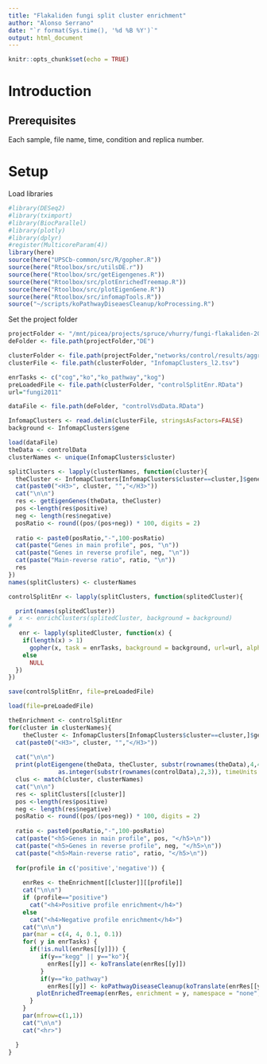 ```yaml
---
title: "Flakaliden fungi split cluster enrichment"
author: "Alonso Serrano"
date: "`r format(Sys.time(), '%d %B %Y')`"
output: html_document
---
```


```r
knitr::opts_chunk$set(echo = TRUE)
```

# Introduction
 

## Prerequisites
Each sample, file name, time, condition and replica number.

# Setup
Load libraries
```r
#library(DESeq2)
#library(tximport)
#library(BiocParallel)
#library(plotly)
#library(dplyr)
#register(MulticoreParam(4))
library(here)
source(here("UPSCb-common/src/R/gopher.R"))
source(here("Rtoolbox/src/utilsDE.r"))
source(here("Rtoolbox/src/getEigengenes.R"))
source(here("Rtoolbox/src/plotEnrichedTreemap.R"))
source(here("Rtoolbox/src/plotEigenGene.R"))
source(here("Rtoolbox/src/infomapTools.R"))
source("~/scripts/koPathwayDiseaesCleanup/koProcessing.R")
```

Set the project folder
```r
projectFolder <- "/mnt/picea/projects/spruce/vhurry/fungi-flakaliden-2011/fungi-species/cortinarius_glaucopus"
deFolder <- file.path(projectFolder,"DE")

clusterFolder <- file.path(projectFolder,"networks/control/results/aggregated")
clusterFile <- file.path(clusterFolder, "InfomapClusters_l2.tsv")

enrTasks <- c("cog","ko","ko_pathway","kog")
preLoadedFile <- file.path(clusterFolder, "controlSplitEnr.RData")
url="fungi2011"

dataFile <- file.path(deFolder, "controlVsdData.RData")
```


```r
InfomapClusters <- read.delim(clusterFile, stringsAsFactors=FALSE)
background <- InfomapClusters$gene

load(dataFile)
theData <- controlData
clusterNames <- unique(InfomapClusters$cluster)
```

```r
splitClusters <- lapply(clusterNames, function(cluster){
  theCluster <- InfomapClusters[InfomapClusters$cluster==cluster,]$gene
  cat(paste0("<H3>", cluster, "","</H3>"))
  cat("\n\n")
  res <- getEigenGenes(theData, theCluster)
  pos <-length(res$positive)
  neg <- length(res$negative)
  posRatio <- round((pos/(pos+neg)) * 100, digits = 2)
  
  ratio <- paste0(posRatio,"-",100-posRatio)
  cat(paste("Genes in main profile", pos, "\n"))
  cat(paste("Genes in reverse profile", neg, "\n"))
  cat(paste("Main-reverse ratio", ratio, "\n"))
  res
})
names(splitClusters) <- clusterNames
```

```r
controlSplitEnr <- lapply(splitClusters, function(splitedCluster){

  print(names(splitedCluster))
#  x <- enrichClusters(splitedCluster, background = background)
#  
   enr <- lapply(splitedCluster, function(x) {
    if(length(x) > 1)
      gopher(x, task = enrTasks, background = background, url=url, alpha = 0.05)
    else
      NULL
  })
})

```


```r
save(controlSplitEnr, file=preLoadedFile)
```
```r
load(file=preLoadedFile)

```

```r
theEnrichment <- controlSplitEnr
for(cluster in clusterNames){
    theCluster <- InfomapClusters[InfomapClusters$cluster==cluster,]$gene
  cat(paste0("<H3>", cluster, "","</H3>"))
  
  cat("\n\n")
  print(plotEigengene(theData, theCluster, substr(rownames(theData),4,4), 
              as.integer(substr(rownames(controlData),2,3)), timeUnits = "Week", plotBothProfiles = T, colors=c("#009444", "lightgreen")))
  clus <- match(cluster, clusterNames)
  cat("\n\n")
  res <- splitClusters[[cluster]]
  pos <-length(res$positive)
  neg <- length(res$negative)
  posRatio <- round((pos/(pos+neg)) * 100, digits = 2)
  
  ratio <- paste0(posRatio,"-",100-posRatio)
  cat(paste("<h5>Genes in main profile", pos, "</h5>\n"))
  cat(paste("<h5>Genes in reverse profile", neg, "</h5>\n"))
  cat(paste("<h5>Main-reverse ratio", ratio, "</h5>\n"))
  
  for(profile in c('positive','negative')) {
    
    enrRes <- theEnrichment[[cluster]][[profile]]
    cat("\n\n")
    if (profile=="positive")
      cat("<h4>Positive profile enrichment</h4>")
    else
      cat("<h4>Negative profile enrichment</h4>")
    cat("\n\n")
    par(mar = c(4, 4, 0.1, 0.1))
    for( y in enrTasks) {
      if(!is.null(enrRes[[y]])) {
         if(y=="kegg" || y=="ko"){
           enrRes[[y]] <- koTranslate(enrRes[[y]])
         }
         if(y=="ko_pathway")
           enrRes[[y]] <- koPathwayDiseaseCleanup(koTranslate(enrRes[[y]]))
        plotEnrichedTreemap(enrRes, enrichment = y, namespace = "none", title=paste(y,"enrichment"))
      }
    }
    par(mfrow=c(1,1))
    cat("\n\n")
    cat("<hr>")

  }
}
```

